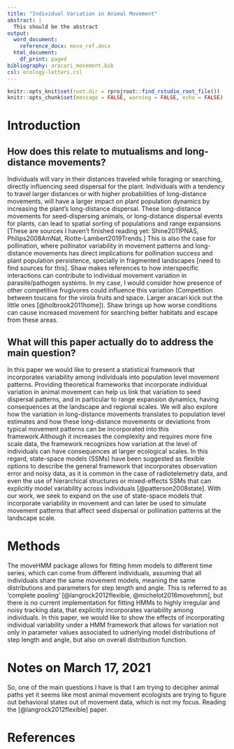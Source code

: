 ```yaml
---
title: "Individual Variation in Animal Movement"
abstract: |
  This should be the abstract
output:
  word_document:
    reference_docx: move_ref.docx
  html_document:
    df_print: paged
bibliography: aracari_movement.bib
csl: ecology-letters.csl
---
```


```r
knitr::opts_knit$set(root.dir = rprojroot::find_rstudio_root_file())
knitr::opts_chunk$set(message = FALSE, warning = FALSE, echo = FALSE)
```



\newpage
# Introduction
  
## How does this relate to mutualisms and long-distance movements?
   Individuals will vary in their distances traveled while foraging or searching, directly influencing seed dispersal for the plant. Individuals with a tendency to travel larger distances or with higher probabilities of long-distance movements, will have a larger impact on plant population dynamics by increasing the plant's long-distance dispersal. These long-distance movements for seed-dispersing animals, or long-distance dispersal events for plants, can lead to spatial sorting of populations and range expansions [These are sources I haven't finished reading yet: Shine2011PNAS, Philips2008AmNat, Riotte-Lambert2019Trends.] This is also the case for pollination, where pollinator variability in movement patterns and long-distance movements has direct implications for pollination success and plant population persistence, specially in fragmented landscapes [need to find sources for this]. 
  Shaw makes references to how interspecific interactions can contribute to individual movement variation in parasite/pathogen systems. In my case, I would consider how presence of other competitive frugivores could influence this variation (Competition between toucans for the virola fruits and space. Larger aracari kick out the little ones [@holbrook2011home]). Shaw brings up how worse conditions can cause increased movement for searching better habitats and escape from these areas.

## What will this paper actually do to address the main question?  
  In this paper we would like to present a statistical framework that incorporates variability among individuals into population level movement patterns. Providing theoretical frameworks that incorporate individual variation in animal movement can help us link that variation to seed dispersal patterns, and in particular to range expansion dynamics, having consequences at the landscape and regional scales. We will also explore how the variation in long-distance movements translates to population level estimates and how these long-distance movements or deviations from typical movement patterns can be incorporated into this framework.Although it increases the complexity and requires more fine scale data, the framework recognizes how variation at the level of individuals can have consequences at larger ecological scales. In this regard, state-space models (SSMs) have been suggested as flexible options to describe the general framework that incorporates observation error and noisy data, as it is common in the case of radiotelemetry data, and even the use of hierarchical structures or mixed-effects SSMs that can explicitly model variability across individuals [@patterson2008state]. With our work, we seek to expand on the use of state-space models that incorporate variability in movement and can later be used to simulate movement patterns that affect seed dispersal or pollination patterns at the landscape scale.


# Methods  

  
  The moveHMM package allows for fitting hmm models to different time series, which can come from different individuals, assuming that all individuals share the same movement models, meaning the same distributions and parameters for step length and angle. This is referred to as 'complete pooling' [@langrock2012flexible, @michelot2016movehmm], but there is no current implementation for fitting HMMs to highly irregular and noisy tracking data, that explicitly incorporates variability among individuals. In this paper, we would like to show the effects of incorporating individual variability under a HMM framework that allows for variation not only in parameter values associated to udnerlying model distributions of step length and angle, but also on overall distribution function.


# Notes on March 17, 2021

So, one of the main questions I have is that I am trying to decipher animal paths yet it seems like most animal movement ecologists are trying to figure out behavioral states out of movement data, which is not my focus. 
Reading the [@langrock2012flexible] paper. 

# References






